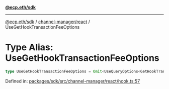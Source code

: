 [**@ecp.eth/sdk**](../../../index.mdx)

***

[@ecp.eth/sdk](/sdk-reference/index.mdx) / [channel-manager/react](/sdk-reference/channel-manager/react/index.mdx) / UseGetHookTransactionFeeOptions

# Type Alias: UseGetHookTransactionFeeOptions

```ts
type UseGetHookTransactionFeeOptions = Omit<UseQueryOptions<GetHookTransactionFeeResult, Error>, "queryKey" | "queryFn">;
```

Defined in: [packages/sdk/src/channel-manager/react/hook.ts:57](https://github.com/ecp-eth/comments-monorepo/blob/main/packages/sdk/src/channel-manager/react/hook.ts#L57)
